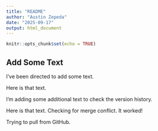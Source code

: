 ```yaml
---
title: "README"
author: "Austin Zepeda"
date: "2025-09-17"
output: html_document
---
```


```r
knitr::opts_chunk$set(echo = TRUE)
```

## Add Some Text

I've been directed to add some text.

Here is that text.

I'm adding some additional text to check the version history.

Here is that text. Checking for merge conflict. It worked!

Trying to pull from GitHub.
